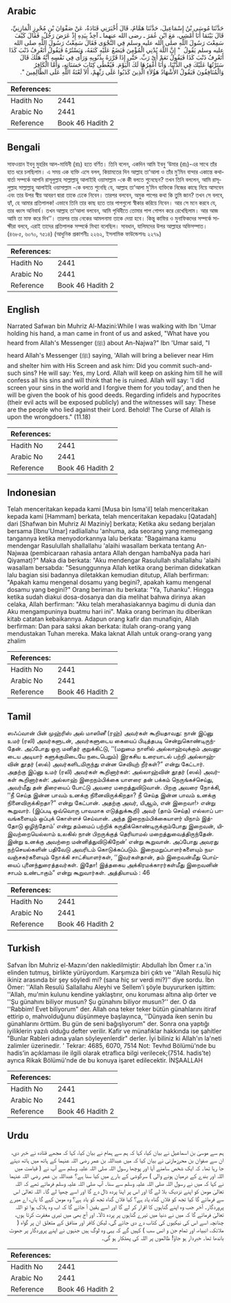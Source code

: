 ## Arabic


<div dir="rtl" lang="ar" style={{fontSize:'larger',backgroundColor:'#f8f9fa',padding:20}}>
حَدَّثَنَا مُوسَى بْنُ إِسْمَاعِيلَ، حَدَّثَنَا هَمَّامٌ، قَالَ أَخْبَرَنِي قَتَادَةُ، عَنْ صَفْوَانَ بْنِ مُحْرِزٍ الْمَازِنِيِّ، قَالَ بَيْنَمَا أَنَا أَمْشِي، مَعَ ابْنِ عُمَرَ ـ رضى الله عنهما ـ آخِذٌ بِيَدِهِ إِذْ عَرَضَ رَجُلٌ، فَقَالَ كَيْفَ سَمِعْتَ رَسُولَ اللَّهِ صلى الله عليه وسلم فِي النَّجْوَى فَقَالَ سَمِعْتُ رَسُولَ اللَّهِ صلى الله عليه وسلم يَقُولُ ‏ "‏ إِنَّ اللَّهَ يُدْنِي الْمُؤْمِنَ فَيَضَعُ عَلَيْهِ كَنَفَهُ، وَيَسْتُرُهُ فَيَقُولُ أَتَعْرِفُ ذَنْبَ كَذَا أَتَعْرِفُ ذَنْبَ كَذَا فَيَقُولُ نَعَمْ أَىْ رَبِّ‏.‏ حَتَّى إِذَا قَرَّرَهُ بِذُنُوبِهِ وَرَأَى فِي نَفْسِهِ أَنَّهُ هَلَكَ قَالَ سَتَرْتُهَا عَلَيْكَ فِي الدُّنْيَا، وَأَنَا أَغْفِرُهَا لَكَ الْيَوْمَ‏.‏ فَيُعْطَى كِتَابَ حَسَنَاتِهِ، وَأَمَّا الْكَافِرُ وَالْمُنَافِقُونَ فَيَقُولُ الأَشْهَادُ هَؤُلاَءِ الَّذِينَ كَذَبُوا عَلَى رَبِّهِمْ، أَلاَ لَعْنَةُ اللَّهِ عَلَى الظَّالِمِينَ ‏"‏‏.‏
</div>
<div style={{backgroundColor:'#f8f9fa',padding:20, marginBottom: 10}}><table> <thead> <tr> <th>References:</th> <th></th> </tr> </thead> <tbody><tr><td>Hadith No</td><td>2441</td></tr><tr><td>Arabic No</td><td>2441</td></tr><tr><td>Reference</td><td>Book 46 Hadith 2</td></tr></tbody></table></div>

## Bengali


<div dir="ltr" lang="bn" style={{fontSize:'larger',backgroundColor:'#f8f9fa',padding:20}}>
সাফওয়ান ইবনু মুহরিব আল-মাযিনী (রাঃ) হতে বর্ণিত। তিনি বলেন, একদিন আমি ইবনু ‘উমার (রাঃ)-এর সাথে তাঁর হাত ধরে চলছিলাম। এ সময় এক ব্যক্তি এসে বলল, কিয়ামতের দিন আল্লাহ তা‘আলা ও তাঁর মু’মিন বান্দার একান্তে কথাবার্তা সম্পর্কে আপনি রাসূলুল্লাহ সাল্লাল্লাহু আলাইহি ওয়াসাল্লাম -কে কী বলতে শুনেছেন? তখন তিনি বললেন, আমি রাসূলুল্লাহ সাল্লাল্লাহু আলাইহি ওয়াসাল্লাম -কে বলতে শুনেছি যে, আল্লাহ তা‘আলা মু’মিন ব্যক্তিকে নিজের কাছে নিয়ে আসবেন এবং তার উপর স্বীয় আবরণ দ্বারা তাকে ঢেকে নিবেন। তারপর বলবেন, অমুক পাপের কথা কি তুমি জান? তখন সে বলবে, হ্যাঁ, হে আমার প্রতিপালক! এভাবে তিনি তার কাছ হতে তার পাপগুলো স্বীকার করিয়ে নিবেন। আর সে মনে করবে যে, তার ধ্বংস অনিবার্য। তখন আল্লাহ তা‘আলা বলবেন, আমি পৃথিবীতে তোমার পাপ গোপন করে রেখেছিলাম। আর আজ আমি তা মাফ করে দিব’’। তারপর তার নেকের আমলনামা তাকে দেয়া হবে। কিন্তু কাফির ও মুনাফিকদের সম্পর্কে সাক্ষীরা বলবে, এরাই তাদের প্রতিপালক সম্পর্কে মিথ্যা বলেছিল। সাবধান, যালিমদের উপর আল্লাহর অভিসম্পাত। (৪৬৮৫, ৬০৭০, ৭৫১৪) (আধুনিক প্রকাশনীঃ ২২৬২, ইসলামিক ফাউন্ডেশনঃ ২২৭৯)
</div>
<div style={{backgroundColor:'#f8f9fa',padding:20, marginBottom: 10}}><table> <thead> <tr> <th>References:</th> <th></th> </tr> </thead> <tbody><tr><td>Hadith No</td><td>2441</td></tr><tr><td>Arabic No</td><td>2441</td></tr><tr><td>Reference</td><td>Book 46 Hadith 2</td></tr></tbody></table></div>

## English


<div dir="ltr" lang="en" style={{fontSize:'larger',backgroundColor:'#f8f9fa',padding:20}}>
Narrated Safwan bin Muhriz Al-Mazini:While I was walking with Ibn 'Umar holding his hand, a man came in front of us and asked, "What have you heard from Allah's Messenger (ﷺ) about An-Najwa?" Ibn 'Umar said, "I heard Allah's Messenger (ﷺ) saying, 'Allah will bring a believer near Him and shelter him with His Screen and ask him: Did you commit such-and-such sins? He will say: Yes, my Lord. Allah will keep on asking him till he will confess all his sins and will think that he is ruined. Allah will say: 'I did screen your sins in the world and I forgive them for you today', and then he will be given the book of his good deeds. Regarding infidels and hypocrites (their evil acts will be exposed publicly) and the witnesses will say: These are the people who lied against their Lord. Behold! The Curse of Allah is upon the wrongdoers." (11.18)
</div>
<div style={{backgroundColor:'#f8f9fa',padding:20, marginBottom: 10}}><table> <thead> <tr> <th>References:</th> <th></th> </tr> </thead> <tbody><tr><td>Hadith No</td><td>2441</td></tr><tr><td>Arabic No</td><td>2441</td></tr><tr><td>Reference</td><td>Book 46 Hadith 2</td></tr></tbody></table></div>

## Indonesian


<div dir="ltr" lang="id" style={{fontSize:'larger',backgroundColor:'#f8f9fa',padding:20}}>
Telah menceritakan kepada kami [Musa bin Isma'il] telah menceritakan kepada kami [Hammam] berkata, telah menceritakan kepadaku [Qatadah] dari [Shafwan bin Muhriz Al Maziniy] berkata; Ketika aku sedang berjalan bersama [Ibnu'Umar] radliallahu 'anhuma, ada seorang yang memegang tangannya ketika menyodorkannya lalu berkata: "Bagaimana kamu mendengar Rasulullah shallallahu 'alaihi wasallam berkata tentang An-Najwaa (pembicaraan rahasia antara Allah dengan hambaNya pada hari Qiyamat)?" Maka dia berkata: "Aku mendengar Rasulullah shallallahu 'alaihi wasallam bersabda: "Sesunggunnya Allah ketika orang beriman didekatkan lalu bagian sisi badannya diletakkan kemudian ditutup, Allah berfirman: "Apakah kamu mengenal dosamu yang begini?, apakah kamu mengenal dosamu yang begini?" Orang beriman itu berkata: "Ya, Tuhanku". Hingga ketika sudah diakui dosa-dosanya dan dia melihat bahwa dirinya akan celaka, Allah berfirman: "Aku telah merahasiakannya bagimu di dunia dan Aku mengampuninya buatmu hari ini". Maka orang beriman itu diberikan kitab catatan kebaikannya. Adapun orang kafir dan munafiqin, Allah berfirman: Dan para saksi akan berkata: itulah orang-orang yang mendustakan Tuhan mereka. Maka laknat Allah untuk orang-orang yang zhalim
</div>
<div style={{backgroundColor:'#f8f9fa',padding:20, marginBottom: 10}}><table> <thead> <tr> <th>References:</th> <th></th> </tr> </thead> <tbody><tr><td>Hadith No</td><td>2441</td></tr><tr><td>Arabic No</td><td>2441</td></tr><tr><td>Reference</td><td>Book 46 Hadith 2</td></tr></tbody></table></div>

## Tamil


<div dir="ltr" lang="ta" style={{fontSize:'larger',backgroundColor:'#f8f9fa',padding:20}}>
ஸஃப்வான் பின் முஹ்ரிஸ் அல் மாஸினீ (ரஹ்) அவர்கள் கூறியதாவது: நான் இப்னு உமர் (ரலி) அவர்களுடன், அவர்களுடைய கையைப் பிடித்தபடி சென்றுகொண்டிருந்தேன். அப்போது ஒரு மனிதர் குறுக்கிட்டு, ‘‘(மறுமை நாளில் அல்லாஹ்வுக்கும் அவனுடைய அடியார் களுக்குமிடையே நடைபெறும்) இரகசிய உரையாடல் பற்றி அல்லாஹ்வின் தூதர் (ஸல்) அவர்களிடமிருந்து என்ன செவியுற் றீர்கள்?” என்று கேட்டார். அதற்கு இப்னு உமர் (ரலி) அவர்கள் கூறினார்கள்: அல்லாஹ்வின் தூதர் (ஸல்) அவர்கள் கூறினார்கள்: அல்லாஹ் இறைநம்பிக்கை யாளரை தன் பக்கம் நெருங்கச்செய்து, அவர்மீது தன் திரையைப் போட்டு அவரை மறைத்துவிடுவான். பிறகு அவரை நோக்கி, ‘‘நீ செய்த இன்ன பாவம் உனக்கு நினைவிருக்கிறதா? நீ செய்த இன்ன பாவம் உனக்கு நினைவிருக்கிறதா?” என்று கேட்பான். அதற்கு அவர், யிஆம், என் இறைவா!› என்று கூறுவார். (இப்படி ஒவ்வொரு பாவமாக எடுத்துக்கூறி) அவர் (தாம் செய்த) எல்லாப் பாவங்களையும் ஒப்புக் கொள்ளச் செய்வான். அந்த இறைநம்பிக்கையாளர் யிநாம் இத்தோடு ஒழிந்தோம்’ என்று தம்மைப் பற்றிக் கருதிக்கொண்டிருக்கும்போது இறைவன், யிஇவற்றையெல்லாம் உலகில் நான் பிறருக்குத் தெரியாமல் மறைத்துவைத்திருந்தேன். இன்று உனக்கு அவற்றை மன்னித்துவிடுகிறேன்’ என்று கூறுவான். அப்போது அவரது நற்செயல்களின் பதிவேடு அவரிடம் கொடுக்கப்படும். இறைமறுப்பாளர்களையும் நயவஞ்சகர்களையும் நோக்கி சாட்சியாளர்கள், ‘‘இவர்கள்தான், தம் இறைவன்மீது பொய்யைப் புனைந்துரைத்தவர்கள். இதோ! இத்தகைய அக்கிரமக்காரர்கள்மீது இறைவனின் சாபம் உண்டாகும்” என்று கூறுவார்கள். அத்தியாயம் : 46
</div>
<div style={{backgroundColor:'#f8f9fa',padding:20, marginBottom: 10}}><table> <thead> <tr> <th>References:</th> <th></th> </tr> </thead> <tbody><tr><td>Hadith No</td><td>2441</td></tr><tr><td>Arabic No</td><td>2441</td></tr><tr><td>Reference</td><td>Book 46 Hadith 2</td></tr></tbody></table></div>

## Turkish


<div dir="ltr" lang="tr" style={{fontSize:'larger',backgroundColor:'#f8f9fa',padding:20}}>
Safvan İbn Muhriz el-Mazını'den nakledilmiştir: Abdullah İbn Ömer r.a.'in elinden tutmuş, birlikte yürüyordum. Karşımıza biri çıktı ve ''Allah Resulü hiç ikiniz arasında bir şey söyledi mi? (sana hiç sır verdi mi?)’’ diye sordu. İbn Ömer: ''Allah Resulü Sallallahu Aleyhi ve Sellem'i şöyle buyururken işittim: ''Allah, mu'min kulunu kendine yaklaştırır, onu koruması altına alıp örter ve ''Şu günahını biliyor musun? Şu günahını biliyor musun?'' der. O da ''Rabbim! Evet biliyorum" der. Allah ona teker teker bütün günahlarını itiraf ettirip o, mahvolduğunu düşünmeye başlayınca, ''Dünyada iken senin bu günahlarını örttüm. Bu gün de seni bağışlıyorum" der. Sonra ona yaptığı iyiliklerin yazılı olduğu defter verilir. Kafir ve münafıklar hakkında ise şahitler "Bunlar Rableri adına yalan söyleyenlerdir" derler. İyi biliniz ki Allah'ın la'neti zalimler üzerinedir. ' Tekrar: 4685, 6070, 7514 Not: Tevhıd Bölümü'nde bu hadis’in açıklaması ile ilgili olarak etraflıca bilgi verilecek;(7514. hadis’te) ayrıca Rikak Bölümü'nde de bu konuya işaret edilecektir. İNŞAALLAH
</div>
<div style={{backgroundColor:'#f8f9fa',padding:20, marginBottom: 10}}><table> <thead> <tr> <th>References:</th> <th></th> </tr> </thead> <tbody><tr><td>Hadith No</td><td>2441</td></tr><tr><td>Arabic No</td><td>2441</td></tr><tr><td>Reference</td><td>Book 46 Hadith 2</td></tr></tbody></table></div>

## Urdu


<div dir="rtl" lang="ur" style={{fontSize:'larger',backgroundColor:'#f8f9fa',padding:20}}>
ہم سے موسیٰ بن اسماعیل نے بیان کیا، کہا کہ ہم سے ہمام نے بیان کیا، کہا کہ مجھے قتادہ نے خبر دی، ان سے صفوان بن محرزمازنی نے بیان کیا کہ میں عبداللہ بن عمر رضی اللہ عنہما کے ہاتھ میں ہاتھ دیئے جا رہا تھا۔ کہ ایک شخص سامنے آیا اور پوچھا رسول اللہ صلی اللہ علیہ وسلم سے آپ نے ( قیامت میں اللہ اور بندے کے درمیان ہونے والی ) سرگوشی کے بارے میں کیا سنا ہے؟ عبداللہ بن عمر رضی اللہ عنہما نے کہا کہ میں نے رسول اللہ صلی اللہ علیہ وسلم سے سنا۔ آپ صلی اللہ علیہ وسلم فرماتے تھے کہ اللہ تعالیٰ مومن کو اپنے نزدیک بلا لے گا اور اس پر اپنا پردہ ڈال دے گا اور اسے چھپا لے گا۔ اللہ تعالیٰ اس سے فرمائے گا کیا تجھ کو فلاں گناہ یاد ہے؟ کیا فلاں گناہ تجھ کو یاد ہے؟ وہ مومن کہے گا ہاں، اے میرے پروردگار۔ آخر جب وہ اپنے گناہوں کا اقرار کر لے گا اور اسے یقین آ جائے گا کہ اب وہ ہلاک ہوا تو اللہ تعالیٰ فرمائے گا کہ میں نے دنیا میں تیرے گناہوں پر پردہ ڈالا۔ اور آج بھی میں تیری مغفرت کرتا ہوں، چنانچہ اسے اس کی نیکیوں کی کتاب دے دی جائے گی، لیکن کافر اور منافق کے متعلق ان پر گواہ ( ملائکہ، انبیاء، اور تمام جن و انس سب ) کہیں گے کہ یہی وہ لوگ ہیں جنہوں نے اپنے پروردگار پر جھوٹ باندھا تھا۔ خبردار ہو جاؤ! ظالموں پر اللہ کی پھٹکار ہو گی۔
</div>
<div style={{backgroundColor:'#f8f9fa',padding:20, marginBottom: 10}}><table> <thead> <tr> <th>References:</th> <th></th> </tr> </thead> <tbody><tr><td>Hadith No</td><td>2441</td></tr><tr><td>Arabic No</td><td>2441</td></tr><tr><td>Reference</td><td>Book 46 Hadith 2</td></tr></tbody></table></div>